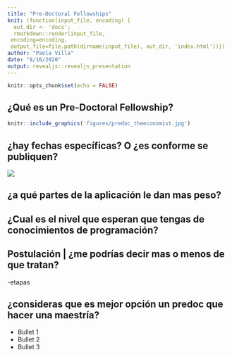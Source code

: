 ---
title: "Pre-Doctoral Fellowships"
knit: (function(input_file, encoding) {
  out_dir <- 'docs';
  rmarkdown::render(input_file,
 encoding=encoding,
 output_file=file.path(dirname(input_file), out_dir, 'index.html'))})
author: "Paola Villa"
date: "8/16/2020"
output: revealjs::revealjs_presentation
---

```{r setup, include=FALSE}
knitr::opts_chunk$set(echo = FALSE)
```

## ¿Qué es un Pre-Doctoral Fellowship?
```{r, out.width='50%', fig.align='center', fig.cap='...'}
knitr::include_graphics('figures/predoc_theeconomist.jpg')
```

## ¿hay fechas específicas? O ¿es conforme se publiquen?

![](https://media.giphy.com/media/xUOxf7XfmpxuSode1O/giphy.gif)


## ¿a qué partes de la aplicación le dan mas peso?

## ¿Cual es el nivel que esperan que tengas de conocimientos de programación? 

## Postulación | ¿me podrías decir mas o menos de que tratan?
-etapas

## ¿consideras que es mejor opción un predoc que hacer una maestría?

- Bullet 1
- Bullet 2
- Bullet 3

